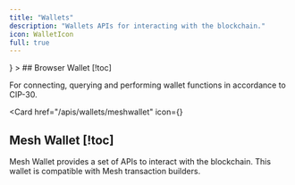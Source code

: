 ```yaml
---
title: "Wallets"
description: "Wallets APIs for interacting with the blockchain."
icon: WalletIcon
full: true
---
```


<Cards>
  <Card
    href="/apis/wallets/browserwallet"
    icon={<BanknotesIcon />}
  >
  ## Browser Wallet [!toc]

  For connecting, querying and performing wallet functions in accordance to CIP-30.
  </Card>

  <Card
    href="/apis/wallets/meshwallet"
    icon={<WalletIcon />}
  >
  ## Mesh Wallet [!toc]

  Mesh Wallet provides a set of APIs to interact with the blockchain. This wallet is compatible with Mesh transaction builders.
  </Card>
</Cards>